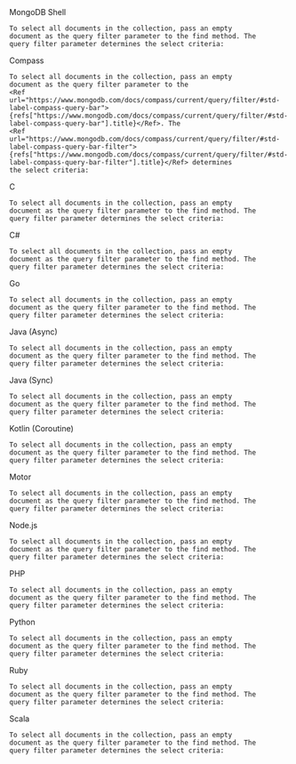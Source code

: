 
<Tabs tabset="drivers">
  <Tab tabid="shell">
    MongoDB Shell

    To select all documents in the collection, pass an empty
    document as the query filter parameter to the find method. The
    query filter parameter determines the select criteria:
  </Tab>

  <Tab tabid="compass">
    Compass

    To select all documents in the collection, pass an empty
    document as the query filter parameter to the
    <Ref url="https://www.mongodb.com/docs/compass/current/query/filter/#std-label-compass-query-bar">{refs["https://www.mongodb.com/docs/compass/current/query/filter/#std-label-compass-query-bar"].title}</Ref>. The
    <Ref url="https://www.mongodb.com/docs/compass/current/query/filter/#std-label-compass-query-bar-filter">{refs["https://www.mongodb.com/docs/compass/current/query/filter/#std-label-compass-query-bar-filter"].title}</Ref> determines
    the select criteria:
  </Tab>

  <Tab tabid="c">
    C

    To select all documents in the collection, pass an empty
    document as the query filter parameter to the find method. The
    query filter parameter determines the select criteria:
  </Tab>

  <Tab tabid="csharp">
    C#

    To select all documents in the collection, pass an empty
    document as the query filter parameter to the find method. The
    query filter parameter determines the select criteria:
  </Tab>

  <Tab tabid="go">
    Go

    To select all documents in the collection, pass an empty
    document as the query filter parameter to the find method. The
    query filter parameter determines the select criteria:
  </Tab>

  <Tab tabid="java-async">
    Java (Async)

    To select all documents in the collection, pass an empty
    document as the query filter parameter to the find method. The
    query filter parameter determines the select criteria:
  </Tab>

  <Tab tabid="java-sync">
    Java (Sync)

    To select all documents in the collection, pass an empty
    document as the query filter parameter to the find method. The
    query filter parameter determines the select criteria:
  </Tab>

  <Tab tabid="kotlin-coroutine">
    Kotlin (Coroutine)

    To select all documents in the collection, pass an empty
    document as the query filter parameter to the find method. The
    query filter parameter determines the select criteria:
  </Tab>

  <Tab tabid="motor">
    Motor

    To select all documents in the collection, pass an empty
    document as the query filter parameter to the find method. The
    query filter parameter determines the select criteria:
  </Tab>

  <Tab tabid="nodejs">
    Node.js

    To select all documents in the collection, pass an empty
    document as the query filter parameter to the find method. The
    query filter parameter determines the select criteria:
  </Tab>

  <Tab tabid="php">
    PHP

    To select all documents in the collection, pass an empty
    document as the query filter parameter to the find method. The
    query filter parameter determines the select criteria:
  </Tab>

  <Tab tabid="python">
    Python

    To select all documents in the collection, pass an empty
    document as the query filter parameter to the find method. The
    query filter parameter determines the select criteria:
  </Tab>

  <Tab tabid="ruby">
    Ruby

    To select all documents in the collection, pass an empty
    document as the query filter parameter to the find method. The
    query filter parameter determines the select criteria:
  </Tab>

  <Tab tabid="scala">
    Scala

    To select all documents in the collection, pass an empty
    document as the query filter parameter to the find method. The
    query filter parameter determines the select criteria:
  </Tab>
</Tabs>
